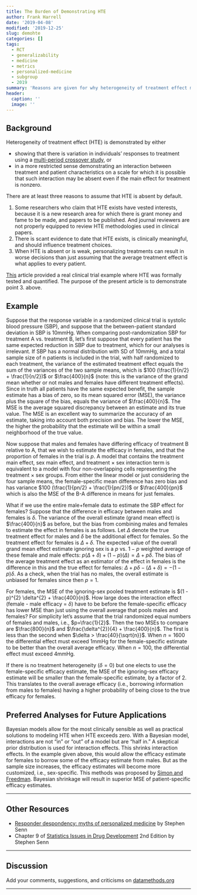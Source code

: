 ```yaml
---
title: The Burden of Demonstrating HTE
author: Frank Harrell
date: '2019-04-08'
modified: '2019-12-25'
slug: demohte
categories: []
tags:
  - RCT
  - generalizability
  - medicine
  - metrics
  - personalized-medicine
  - subgroup
  - 2019
summary: 'Reasons are given for why heterogeneity of treatment effect must be demonstrated, not assumed.  An example is presented that shows that HTE must exceed a certain level before personalizing treatment results in better decisions than using the average treatment effect for everyone.' 
header:
  caption: ''
  image: ''
---
```


## Background
Heterogeneity of treatment effect (HTE) is demonstrated by either 

* showing that there is variation in individuals' responses to treatment using a [multi-period crossover study](https://www.ncbi.nlm.nih.gov/pmc/articles/PMC5054923), or
* in a more restricted sense demonstrating an interaction between treatment and patient characteristics on a scale for which it is possible that such interaction may be absent even if the main effect for treatment is nonzero.

There are at least three reasons to assume that HTE is absent by default.

1. Some researchers who claim that HTE exists have vested interests, because it is a new research area for which there is grant money and fame to be made, and papers to be published.  And journal reviewers are not properly equipped to review HTE methodologies used in clinical papers.
1. There is scant evidence to date that HTE exists, is clinically meaningful, and should influence treatment choices.
1. When HTE is absent or is weak, personalizing treatments can result in worse decisions than just assuming that the average treatment effect is what applies to every patient.

[This](/post/varyor) article provided a real clinical trial example where HTE was formally tested and quantified.  The purpose of the present article is to demonstrate point 3. above.

## Example

Suppose that the response variable in a randomized clinical trial is systolic blood pressure (SBP), and suppose that the between-patient standard deviation in SBP is 10mmHg.  When comparing post-randomization SBP for treatment A vs. treatment B, let's first suppose that every patient has the same expected reduction in SBP due to treatment, which for our analyses is irrelevant.  If SBP has a normal distribution with SD of 10mmHg, and a total sample size of n patients is included in the trial, with half randomized to each treatment, the variance of the estimated treatment effect equals the sum of the variances of the two sample means, which is $100 (\frac{1}{n/2} + \frac{1}{n/2})$ or $\frac{400}{n}$ (note: this is the variance of the grand mean whether or not males and females have different treatment effects).  Since in truth all patients have the same expected benefit, the sample estimate has a bias of zero, so its mean squared error (MSE), the variance plus the square of the bias, equals the variance of $\frac{400}{n}$.  The MSE is the average squared discrepancy between an estimate and its true value.  The MSE is an excellent way to summarize the accuracy of an estimate, taking into account both precision and bias.  The lower the MSE, the higher the probability that the estimate will be within a small neighborhood of the true value.

Now suppose that males and females have differing efficacy of treatment B relative to A, that we wish to estimate the efficacy in females, and that the proportion of females in the trial is $p$.  A model that contains the treatment main effect, sex main effect, and treatment $\times$ sex interaction term is equivalent to a model with four non-overlapping cells representing the treatment $\times$ sex groups.  From either the linear model or just considering the four sample means, the female-specific mean difference has zero bias and has variance $100 (\frac{1}{pn/2} + \frac{1}{pn/2})$ or $\frac{400}{pn}$ which is also the MSE of the B-A difference in means for just females. 

What if we use the entire male+female data to estimate the SBP effect for females?  Suppose that the difference in efficacy between males and females is $\delta$.  The variance of the overall estimate (grand mean effect) is $\frac{400}{n}$ as before, but the bias from combining males and females to estimate the effect in females is as follows.  Let $\Delta$ denote the true treatment effect for males and $\delta$ be the additional effect for females.  So the treatment effect for females is $\Delta + \delta$.  The expected value of the overall grand mean effect estimate ignoring sex is a $p$ vs. $1-p$ weighted average of these female and male effects: $p(\Delta + \delta) + (1-p)(\Delta) = \Delta + p\delta$.  The bias of the average treatment effect as an estimator of the effect in females is the difference in this and the true effect for females: $\Delta + p\delta - (\Delta + \delta) = -(1 - p)\delta$.  As a check, when the trial has no males, the overall estimate is unbiased for females since then $p=1$. 

For females, the MSE  of the ignoring-sex pooled treatment estimate is $(1 - p)^{2} \delta^{2} + \frac{400}{n}$.  How large does the interaction effect (female - male efficacy = $\delta$) have to be before the female-specific efficacy has lower MSE than just using the overall average that pools males and females?  For simplicity let's assume that the trial randomized equal numbers of females and males, i.e., $p=\frac{1}{2}$.  Then the two MSEs to compare are $\frac{800}{n}$ and $\frac{\delta^{2}}{4} + \frac{400}{n}$.  The first is less than the second when $\delta > \frac{40}{\sqrt{n}}$.  When $n=1600$ the differential effect must exceed 1mmHg for the female-specific estimate to be better than the overall average efficacy.  When $n=100$, the differential effect must exceed 4mmHg.
 
If there is no treatment heterogeneity  ($\delta=0$) but one elects to use the female-specific efficacy estimate, the MSE of the ignoring-sex efficacy estimate will be smaller than the female-specific estimate, by a factor of 2.  This translates to the overall average efficacy (i.e., borrowing information from males to females) having a higher probability of being close to the true efficacy for females.

## Preferred Analyses for Future Applications
Bayesian models allow for the most clinically sensible as well as practical solutions to modeling HTE when HTE exceeds zero.  With a Bayesian model, interactions are not "in" or "out" of a model but are "half in."  A skeptical prior distribution is used for interaction effects.  This shrinks interaction effects.  In the example given above, this would allow the efficacy estimate for females to borrow some of the efficacy estimate from males.  But as the sample size increases, the efficacy estimates will become more customized, i.e., sex-specific.  This methods was proposed by [Simon and Freedman](http://hbiostat.org/papers/RCTs/differentialEffectiveness/sim97bay.pdf).  Bayesian shrinkage will result in superior MSE of patient-specific efficacy estimates.

------

## Other Resources

* [Responder despondency: myths of personalized medicine](https://errorstatistics.com/2014/07/26/s-senn-responder-despondency-myths-of-personalized-medicine-guest-post/amp) by Stephen Senn
* Chapter 9 of [Statistics Issues in Drug Development](https://www.wiley.com/en-us/Statistical+Issues+in+Drug+Development,+2nd+Edition-p-9780470018774) 2nd Edition by Stephen Senn

------

## Discussion
Add your comments, suggestions, and criticisms on [datamethods.org](http://datamethods.org/t/discussion-of-assessing-heterogeneity-of-treatment-effect-estimating-patient-specific-efficacy-and-studying-variation-in-odds-ratios-risk-ratios-and-risk-differences)

------